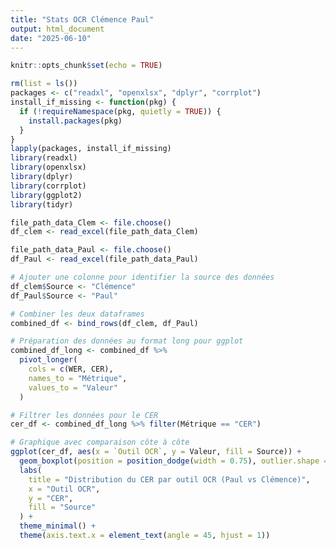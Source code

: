 ---
title: "Stats OCR Clémence Paul"
output: html_document
date: "2025-06-10"
---

```{r setup, include=FALSE}
knitr::opts_chunk$set(echo = TRUE)
```

```{r,include=FALSE}
rm(list = ls())
packages <- c("readxl", "openxlsx", "dplyr", "corrplot")
install_if_missing <- function(pkg) {
  if (!requireNamespace(pkg, quietly = TRUE)) {
    install.packages(pkg)
  }
}
lapply(packages, install_if_missing)
library(readxl)
library(openxlsx)
library(dplyr)
library(corrplot)
library(ggplot2)
library(tidyr)

file_path_data_Clem <- file.choose()
df_clem <- read_excel(file_path_data_Clem)

file_path_data_Paul <- file.choose()
df_Paul <- read_excel(file_path_data_Paul)
```


```{r}
# Ajouter une colonne pour identifier la source des données
df_clem$Source <- "Clémence"
df_Paul$Source <- "Paul"

# Combiner les deux dataframes
combined_df <- bind_rows(df_clem, df_Paul)

# Préparation des données au format long pour ggplot
combined_df_long <- combined_df %>%
  pivot_longer(
    cols = c(WER, CER),
    names_to = "Métrique",
    values_to = "Valeur"
  )
```

```{r}
# Filtrer les données pour le CER
cer_df <- combined_df_long %>% filter(Métrique == "CER")

# Graphique avec comparaison côte à côte
ggplot(cer_df, aes(x = `Outil OCR`, y = Valeur, fill = Source)) +
  geom_boxplot(position = position_dodge(width = 0.75), outlier.shape = 16, outlier.size = 2) +
  labs(
    title = "Distribution du CER par outil OCR (Paul vs Clémence)",
    x = "Outil OCR",
    y = "CER",
    fill = "Source"
  ) +
  theme_minimal() +
  theme(axis.text.x = element_text(angle = 45, hjust = 1))

```

